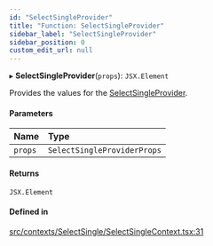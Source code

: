 ```yaml
---
id: "SelectSingleProvider"
title: "Function: SelectSingleProvider"
sidebar_label: "SelectSingleProvider"
sidebar_position: 0
custom_edit_url: null
---
```


▸ **SelectSingleProvider**(`props`): `JSX.Element`

Provides the values for the [SelectSingleProvider](/api/functions/SelectSingleProvider.md).

#### Parameters

| Name | Type |
| :------ | :------ |
| `props` | `SelectSingleProviderProps` |

#### Returns

`JSX.Element`

#### Defined in

[src/contexts/SelectSingle/SelectSingleContext.tsx:31](https://github.com/gpbl/react-day-picker/blob/433a4d1e8/src/contexts/SelectSingle/SelectSingleContext.tsx#L31)
